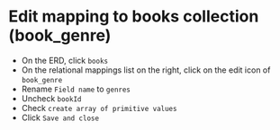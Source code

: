 
# Edit mapping to books collection (book_genre)


- On the ERD, click `books`
- On the relational mappings list on the right, click on the edit icon of `book_genre`
- Rename `Field name` to `genres`
- Uncheck `bookId`
- Check `create array of primitive values`
- Click `Save and close`



<Screenshot url="https://www.mongodb.com/products/tools/relational-migrator" src="img/160-image-001.png" alt="Screenshot of the connect modal" />

